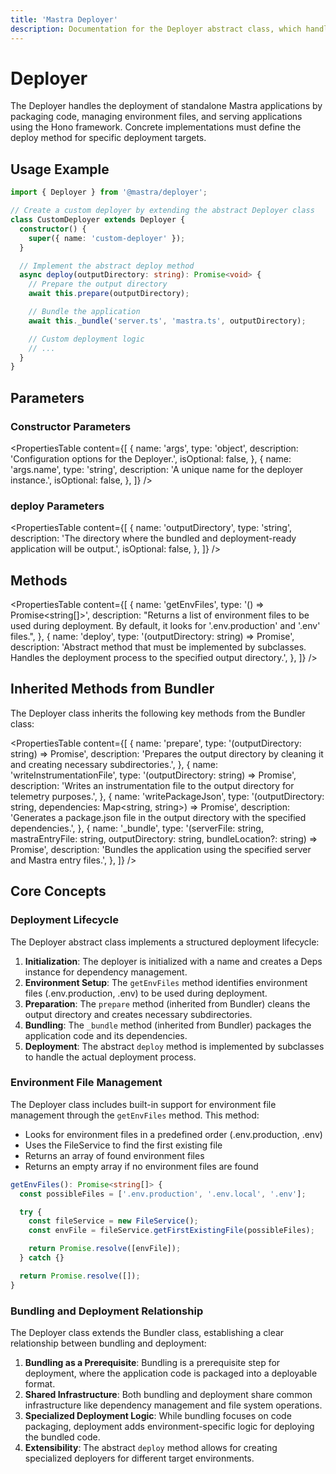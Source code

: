 ```yaml
---
title: 'Mastra Deployer'
description: Documentation for the Deployer abstract class, which handles packaging and deployment of Mastra applications.
---
```


# Deployer

The Deployer handles the deployment of standalone Mastra applications by packaging code, managing environment files, and serving applications using the Hono framework. Concrete implementations must define the deploy method for specific deployment targets.

## Usage Example

```typescript
import { Deployer } from '@mastra/deployer';

// Create a custom deployer by extending the abstract Deployer class
class CustomDeployer extends Deployer {
  constructor() {
    super({ name: 'custom-deployer' });
  }

  // Implement the abstract deploy method
  async deploy(outputDirectory: string): Promise<void> {
    // Prepare the output directory
    await this.prepare(outputDirectory);

    // Bundle the application
    await this._bundle('server.ts', 'mastra.ts', outputDirectory);

    // Custom deployment logic
    // ...
  }
}
```

## Parameters

### Constructor Parameters

<PropertiesTable
  content={[
    {
      name: 'args',
      type: 'object',
      description: 'Configuration options for the Deployer.',
      isOptional: false,
    },
    {
      name: 'args.name',
      type: 'string',
      description: 'A unique name for the deployer instance.',
      isOptional: false,
    },
  ]}
/>

### deploy Parameters

<PropertiesTable
  content={[
    {
      name: 'outputDirectory',
      type: 'string',
      description: 'The directory where the bundled and deployment-ready application will be output.',
      isOptional: false,
    },
  ]}
/>

## Methods

<PropertiesTable
  content={[
    {
      name: 'getEnvFiles',
      type: '() => Promise<string[]>',
      description:
        "Returns a list of environment files to be used during deployment. By default, it looks for '.env.production' and '.env' files.",
    },
    {
      name: 'deploy',
      type: '(outputDirectory: string) => Promise<void>',
      description:
        'Abstract method that must be implemented by subclasses. Handles the deployment process to the specified output directory.',
    },
  ]}
/>

## Inherited Methods from Bundler

The Deployer class inherits the following key methods from the Bundler class:

<PropertiesTable
  content={[
    {
      name: 'prepare',
      type: '(outputDirectory: string) => Promise<void>',
      description: 'Prepares the output directory by cleaning it and creating necessary subdirectories.',
    },
    {
      name: 'writeInstrumentationFile',
      type: '(outputDirectory: string) => Promise<void>',
      description: 'Writes an instrumentation file to the output directory for telemetry purposes.',
    },
    {
      name: 'writePackageJson',
      type: '(outputDirectory: string, dependencies: Map<string, string>) => Promise<void>',
      description: 'Generates a package.json file in the output directory with the specified dependencies.',
    },
    {
      name: '_bundle',
      type: '(serverFile: string, mastraEntryFile: string, outputDirectory: string, bundleLocation?: string) => Promise<void>',
      description: 'Bundles the application using the specified server and Mastra entry files.',
    },
  ]}
/>

## Core Concepts

### Deployment Lifecycle

The Deployer abstract class implements a structured deployment lifecycle:

1. **Initialization**: The deployer is initialized with a name and creates a Deps instance for dependency management.
2. **Environment Setup**: The `getEnvFiles` method identifies environment files (.env.production, .env) to be used during deployment.
3. **Preparation**: The `prepare` method (inherited from Bundler) cleans the output directory and creates necessary subdirectories.
4. **Bundling**: The `_bundle` method (inherited from Bundler) packages the application code and its dependencies.
5. **Deployment**: The abstract `deploy` method is implemented by subclasses to handle the actual deployment process.

### Environment File Management

The Deployer class includes built-in support for environment file management through the `getEnvFiles` method. This method:

- Looks for environment files in a predefined order (.env.production, .env)
- Uses the FileService to find the first existing file
- Returns an array of found environment files
- Returns an empty array if no environment files are found

```typescript
getEnvFiles(): Promise<string[]> {
  const possibleFiles = ['.env.production', '.env.local', '.env'];

  try {
    const fileService = new FileService();
    const envFile = fileService.getFirstExistingFile(possibleFiles);

    return Promise.resolve([envFile]);
  } catch {}

  return Promise.resolve([]);
}
```

### Bundling and Deployment Relationship

The Deployer class extends the Bundler class, establishing a clear relationship between bundling and deployment:

1. **Bundling as a Prerequisite**: Bundling is a prerequisite step for deployment, where the application code is packaged into a deployable format.
2. **Shared Infrastructure**: Both bundling and deployment share common infrastructure like dependency management and file system operations.
3. **Specialized Deployment Logic**: While bundling focuses on code packaging, deployment adds environment-specific logic for deploying the bundled code.
4. **Extensibility**: The abstract `deploy` method allows for creating specialized deployers for different target environments.
